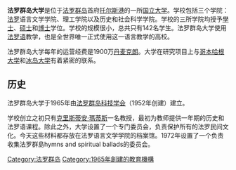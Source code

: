 {{Infobox_University
|name        = 法罗群岛大学
|native_name = Fróðskaparsetur Føroya 
|latin_name  = Academia Færoensis
|image       = <!-- 檔案不存在 [[File:UFI_Seal.png|150px]] ，可從英文維基百科取得 -->
|established = 1965
|motto       = ''Mildar veittrar tendraðu ein vita føroyum stjørnuleið frá øld til øld'' ("Gentle elves set light to lead the Faroes on the starry way from age to age")
|type        = [[公立大学|公立]]
|budget      = 68,178,000 [[丹麥克朗|DKK]] (2010)
| undergrad  = 558 (2010)
| postgrad   = 23 (2010)
| doctoral   = 5 (2010)
| other      = 65 (2010)
|staff       = 
|faculty     = 45
|rector      = Jóan Pauli Joensen  
|city        = [[托尔斯港|托尔斯港]]
|country     = [[法罗群岛|法罗群岛]]
|affiliations= [[北極大學|北極大學]]
|endowment   =
|website     = [http://www.setur.fo www.setur.fo]
|logo        = <!-- 檔案不存在 Logouniversityfaroeislands.jpg ，可從英文維基百科取得 -->
}}

'''法罗群岛大学'''是位于[[法罗群岛|法罗群岛]]首府[[托尔斯港|托尔斯港]]的一所[[公立大学|国立大学]]。学校包括三个学院：[[法罗语|法罗]]语言文学学院、理工学院以及历史和社会科学学院。学校的三所学院均授予[[學士|學士]]、[[硕士|硕士]]和[[哲學博士|博士]]学位。学校的规模很小，总共只有142名学生。法罗群岛大学使用[[法罗语|法罗语]]教学，也是全世界唯一正式使用这一语言教学的高校。

法罗群岛大学每年的运营经费是1900万[[丹麦克朗|丹麦克朗]]。大学在研究项目上与[[哥本哈根大学|哥本哈根大学]]和[[冰岛大学|冰岛大学]]有着紧密的联系。

== 历史 ==
法罗群岛大学于1965年由[[法罗群岛科技学会|法罗群岛科技学会]]（1952年创建）建立。

学校创立之初只有[[克里斯蒂安·瑪蒂斯|克里斯蒂安·瑪蒂斯]]一名教授，最初为教师提供一年期的历史和法罗语课程。除此之外，大学设置了一个专门委员会，负责保护所有的法罗民间文化。今天这些材料都存放在法罗语言文学学院的档案馆。1972年设置了一个负责收集法罗群島hymns and spiritual ballads的委员会。

{{Faroes-stub}}

{{丹麦大学}}

[[Category:法罗群岛|Category:法罗群岛]]
[[Category:1965年創建的教育機構|Category:1965年創建的教育機構]]